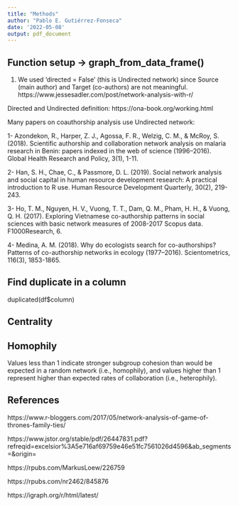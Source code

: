 ```yaml
---
title: "Methods"
author: "Pablo E. Gutiérrez-Fonseca"
date: '2022-05-08'
output: pdf_document
---
```


## Function setup ->  graph_from_data_frame()
1) We used 'directed = False' (this is Undirected network) since Source (main author) and Target (co-authors) are not meaningful.
https://www.jessesadler.com/post/network-analysis-with-r/

Directed and Undirected definition:
https://ona-book.org/working.html

Many papers on coauthorship analysis use Undirected network:

1- Azondekon, R., Harper, Z. J., Agossa, F. R., Welzig, C. M., & McRoy, S. (2018). Scientific authorship and collaboration network analysis on malaria research in Benin: papers indexed in the web of science (1996–2016). Global Health Research and Policy, 3(1), 1-11.

2- Han, S. H., Chae, C., & Passmore, D. L. (2019). Social network analysis and social capital in human resource development research: A practical introduction to R use. Human Resource Development Quarterly, 30(2), 219-243.

3- Ho, T. M., Nguyen, H. V., Vuong, T. T., Dam, Q. M., Pham, H. H., & Vuong, Q. H. (2017). Exploring Vietnamese co-authorship patterns in social sciences with basic network measures of 2008-2017 Scopus data. F1000Research, 6.

4- Medina, A. M. (2018). Why do ecologists search for co-authorships? Patterns of co-authorship networks in ecology (1977–2016). Scientometrics, 116(3), 1853-1865.



## Find duplicate in a column 
duplicated(df$column)

## Centrality


## Homophily
Values less than 1 indicate stronger subgroup cohesion than would be expected in a random network (i.e., homophily), and values higher than 1 represent higher than expected rates of collaboration (i.e., heterophily).


## References

https://www.r-bloggers.com/2017/05/network-analysis-of-game-of-thrones-family-ties/

https://www.jstor.org/stable/pdf/26447831.pdf?refreqid=excelsior%3A5e716af69759e46e51fc7561026d4596&ab_segments=&origin=

https://rpubs.com/MarkusLoew/226759

https://rpubs.com/nr2462/845876

https://igraph.org/r/html/latest/
